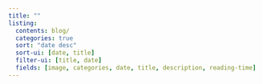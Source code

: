 ```yaml
---
title: ""
listing:
  contents: blog/
  categories: true
  sort: "date desc"
  sort-ui: [date, title]
  filter-ui: [title, date]
  fields: [image, categories, date, title, description, reading-time]
---
```

